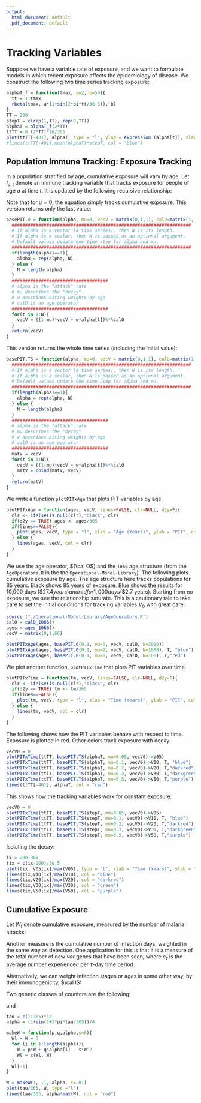 ```yaml
---
output:
  html_document: default
  pdf_document: default
---
```


# Tracking Variables

Suppose we have a variable rate of exposure, and we want to formulate models in which recent exposure affects the epidemiology of disease. We construct the following two time series tracking exposure:

```r
alphaT_f = function(tmax, a=2, b=50){ 
  tt = 1:tmax
  rbeta(tmax, a*(1+sin(2*pi*tt/36.5)), b)
}
TT = 200
stepT = c(rep(1,TT), rep(0,TT))
alphaT = alphaT_f(2*TT)
ttTT = 0:(2*TT)*10/365
plot(ttTT[-401], alphaT, type = "l", ylab = expression (alpha[t]), xlab = "Time (Years)")
#lines(ttTT[-401],mean(alphaT)*stepT, col = "blue")
```

## Population Immune Tracking: Exposure Tracking

In a population stratified by age, cumulative exposure will vary by age. Let $I_{a,t}$ denote an immune tracking variable that tracks exposure for people of age $a$ at time $t$. It is updated by the following recursive relationship:

\begin{equation}
I_{a,t+1} = \alpha_t + (1-\mu) I_{a,t}
\end{equation}

Note that for $\mu=0$, the equation simply tracks cumulative exposure. This version returns only the last value: 
  
```r
basePIT.0 = function(alpha, mu=0, vecV = matrix(0,1,1), calO=matrix(1,1,1), N=1, w=1){
  ###################################################################
  # If alpha is a vector (a time series), then N is its length.
  # If alpha is a scalar, then N is passed as an optional argument.
  # Default values update one time step for alpha and mu.
  ###################################################################
  if(length(alpha)==1){
    alpha = rep(alpha, N)
  } else {
    N = length(alpha) 
  }
  ####################################
  # alpha is the "attack" rate
  # mu describes the "decay"
  # w describes biting weights by age
  # calO is an age operator
  ####################################
  for(t in 1:N){
    vecV = ((1-mu)*vecV + w*alpha[t])%*%calO
  } 
  return(vecV)
}
```

This version returns the whole time series (including the initial value):
```r
basePIT.TS = function(alpha, mu=0, vecV = matrix(0,1,1), calO=matrix(1,1,1), N=1, w=1){
  ###################################################################
  # If alpha is a vector (a time series), then N is its length.
  # If alpha is a scalar, then N is passed as an optional argument.
  # Default values update one time step for alpha and mu.
  ###################################################################
  if(length(alpha)==1){
    alpha = rep(alpha, N)
  } else {
    N = length(alpha) 
  }
  ####################################
  # alpha is the "attack" rate
  # mu describes the "decay"
  # w describes biting weights by age
  # calO is an age operator
  ####################################
  matV = vecV
  for(t in 1:N){
    vecV = ((1-mu)*vecV + w*alpha[t])%*%calO
    matV = cbind(matV, vecV)
  } 
  return(matV)
}
```

We write a function `plotPITxAge` that plots PIT variables by age. 
```r
plotPITxAge = function(ages, vecV, lines=FALSE, clr=NULL, d2y=F){
  clr <- ifelse(is.null(clr),"black", clr)
  if(d2y == TRUE) ages <- ages/365
  if(lines==FALSE){
    plot(ages, vecV, type = "l", xlab = "Age (Years)", ylab = "PIT", col = clr)
  } else { 
    lines(ages, vecV, col = clr)
  }
}
```

We use the age operator, ${\cal O$} and the `1066` age structure (from the `AgeOperators.R` in the the `Operational-Model-Library`). The following plots cumulative exposure by age. The age structure here tracks populations for 85 years. Black shows 85 years of exposure. Blue shows the results for 10,000 days ($\approx$27.4 years) and red for 1,000 days ($\approx$2.7 years). Starting from no exposure, we see the relationship saturate.  This is a cautionary tale to take care to set the initial conditions for tracking variables $V_0$ with great care. 
```r
source ("./Operational-Model-Library/AgeOperators.R")
calO = calO_1066()
ages = ages_1066()
vecV = matrix(0,1,66)

plotPITxAge(ages, basePIT.0(0.1, mu=0, vecV, calO, N=3000))
plotPITxAge(ages, basePIT.0(0.1, mu=0, vecV, calO, N=1000), T, "blue")
plotPITxAge(ages, basePIT.0(0.1, mu=0, vecV, calO, N=100), T,"red")
```


We plot another function, `plotPITxTime` that plots PIT variables over time.

```r
plotPITxTime = function(tm, vecV, lines=FALSE, clr=NULL, d2y=F){
  clr <- ifelse(is.null(clr),"black", clr)
  if(d2y == TRUE) tm <- tm/365
  if(lines==FALSE){
    plot(tm, vecV, type = "l", xlab = "Time (Years)", ylab = "PIT", col = clr)
  } else { 
    lines(tm, vecV, col = clr)
  }
}
```

The following shows how the PIT variables behave with respect to time. Exposure is plotted in red. Other colors track exposure with decay:
```r
vecV0 = 0
plotPITxTime(ttTT, basePIT.TS(alphaT, mu=0.05, vecV0)->V05)
plotPITxTime(ttTT, basePIT.TS(alphaT, mu=0.1, vecV0)->V10, T, "blue")
plotPITxTime(ttTT, basePIT.TS(alphaT, mu=0.2, vecV0)->V20, T,"darkred")
plotPITxTime(ttTT, basePIT.TS(alphaT, mu=0.3, vecV0)->V30, T,"darkgreen")
plotPITxTime(ttTT, basePIT.TS(alphaT, mu=0.5, vecV0)->V50, T,"purple")
lines(ttTT[-401], alphaT, col = "red")
```

This shows how the tracking variables work for constant exposure:
```r
vecV0 = 0
plotPITxTime(ttTT, basePIT.TS(stepT, mu=0.05, vecV0)->V05)
plotPITxTime(ttTT, basePIT.TS(stepT, mu=0.1, vecV0)->V10, T, "blue")
plotPITxTime(ttTT, basePIT.TS(stepT, mu=0.2, vecV0)->V20, T,"darkred")
plotPITxTime(ttTT, basePIT.TS(stepT, mu=0.3, vecV0)->V30, T,"darkgreen")
plotPITxTime(ttTT, basePIT.TS(stepT, mu=0.5, vecV0)->V50, T,"purple")
```
Isolating the decay:
```r
ix = 200:300
tix = c(ix-200)/36.5
plot(tix, V05[ix]/max(V05), type = "l", xlab = "Time (Years)", ylab = "Relative to Max")
lines(tix,V10[ix]/max(V10), col = "blue")
lines(tix,V20[ix]/max(V20), col = "darkred")
lines(tix,V30[ix]/max(V30), col = "green")
lines(tix,V50[ix]/max(V50), col = "purple")
```

## Cumulative Exposure

Let $W_t$ denote cumulative exposure, measured by the number of malaria attacks: 

\begin{equation}
W_{t+1} = W_{t} + \alpha_t
\end{equation}

Another measure is the cumulative number of infection days, weighted in the same way as detection. One application for this is that it is a measure of the total number of new  *var* genes that have been seen, where $c_\tau$ is the average number experienced per $\tau$-day time period. 

\begin{equation}
W_{t+1} = W_{t} + c_\tau x_t
\end{equation}

Alternatively, we can weight infection stages or ages in some other way, by their immunogenicity, $\cal I$: 

\begin{equation}
W_{t+1} = W_{t} + {\cal I}^T \vec X_t
\end{equation}

Two generic classes of counters are the following: 
\begin{equation}
W_{t+1} = p W_{t} + q {\cal I}^T \vec X_t
\end{equation}

and 

\begin{equation}
W_{t+1} = p W_{t} + q \alpha_t - s W_t^2
\end{equation}

```r
tau = c(1:365)*10
alpha = (1+sin(1+2*pi*tau/365))/4

makeW = function(p,q,alpha,s=0){
  Wl = W = 0
  for (i in 1:length(alpha)){
    W = p*W + q*alpha[i] - s*W^2
    Wl = c(Wl, W)
  }
  Wl[-1]
}

W = makeW(1, .1, alpha, s=.01)
plot(tau/365, W, type ="l")
lines(tau/365, alpha*max(W), col = "red")

```

```r

```

